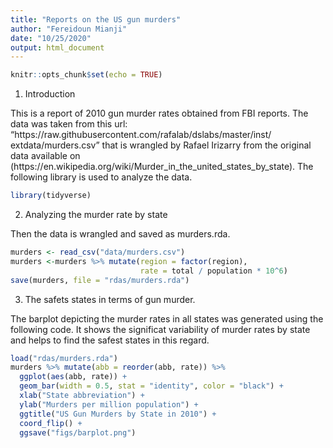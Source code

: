 ```yaml
---
title: "Reports on the US gun murders"
author: "Fereidoun Mianji"
date: "10/25/2020"
output: html_document
---
```


```r
knitr::opts_chunk$set(echo = TRUE)
```

1. Introduction

This is a report of 2010 gun murder rates obtained from FBI reports. The data was taken from this url:
"https://raw.githubusercontent.com/rafalab/dslabs/master/inst/
extdata/murders.csv" that is wrangled by Rafael Irizarry from the original data available on (https://en.wikipedia.org/wiki/Murder_in_the_united_states_by_state). The following library is used to analyze the data.

```r
library(tidyverse)
```

2. Analyzing the murder rate by state

Then the data is wrangled and saved as murders.rda.

```r
murders <- read_csv("data/murders.csv")
murders <-murders %>% mutate(region = factor(region),
                             rate = total / population * 10^6)
save(murders, file = "rdas/murders.rda")
```

3. The safets states in terms of gun murder.

The barplot depicting the murder rates in all states was generated using the following code. It shows the significat variability of murder rates by state and helps to find the safest states in this regard.

```r
load("rdas/murders.rda")
murders %>% mutate(abb = reorder(abb, rate)) %>%
  ggplot(aes(abb, rate)) +
  geom_bar(width = 0.5, stat = "identity", color = "black") +
  xlab("State abbreviation") +
  ylab("Murders per million population") +
  ggtitle("US Gun Murders by State in 2010") +
  coord_flip() +
  ggsave("figs/barplot.png")

```


